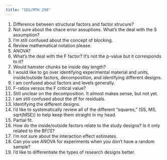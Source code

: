 ```yaml
---
title: "SDS/MTH 290"
---
```


1. Difference between structural factors and factor strucure?
2. Not sure about the chace error assuptions. What's the deal with the S assumption?
3. I'm still confused about the concept of blocking.
4. Review mathematical notation please.
5. ANOVA?
6. What's the deal with the F factor? It's not the p-value but it corresponds to it?
7. Would hamster chunks be inside day length?
8. I would like to go over identifying experimental material and units, inside/outside factors, decomposition, and identifying different designs.
9. I am confused about factors and levels generally.
10. F-ratios versus the F critical value?
11. Still unclear on the decomposition. It almost makes sense, but not yet. 
12. I am still confused about the df for residuals. 
13. Identifying the different designs.
14. I'd like to systematically review all of the different "squares," (SS, MS, sqrt(MSE)) to help keep them straight in my head. 
15. Partial fit. 
16. How do the inside/outside factors relate to the study designs? Is it only related to the BF[1]?
17. I'm not sure about the interaction effect estimates.
18. Can you use ANOVA for experiments when you don't have a random sample?
19. I'd like to differentiate the types of research designs better. 